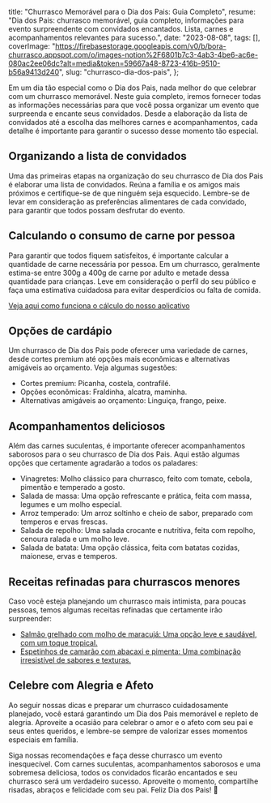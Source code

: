   title: "Churrasco Memorável para o Dia dos Pais: Guia Completo",
  resume: "Dia dos Pais: churrasco memorável, guia completo, informações para evento surpreendente com convidados encantados. Lista, carnes e acompanhamentos relevantes para sucesso.",
  date: "2023-08-08",
  tags: [],
  coverImage: "https://firebasestorage.googleapis.com/v0/b/bora-churrasco.appspot.com/o/images-notion%2F6801b7c3-4ab3-4be6-ac6e-080ac2ee06dc?alt=media&token=59667a48-8723-416b-9510-b56a9413d240",
  slug: "churrasco-dia-dos-pais",
};

Em um dia tão especial como o Dia dos Pais, nada melhor do que celebrar com um churrasco memorável. Neste guia completo, iremos fornecer todas as informações necessárias para que você possa organizar um evento que surpreenda e encante seus convidados. Desde a elaboração da lista de convidados até a escolha das melhores carnes e acompanhamentos, cada detalhe é importante para garantir o sucesso desse momento tão especial.

## Organizando a lista de convidados

Uma das primeiras etapas na organização do seu churrasco de Dia dos Pais é elaborar uma lista de convidados. Reúna a família e os amigos mais próximos e certifique-se de que ninguém seja esquecido. Lembre-se de levar em consideração as preferências alimentares de cada convidado, para garantir que todos possam desfrutar do evento.

## Calculando o consumo de carne por pessoa

Para garantir que todos fiquem satisfeitos, é importante calcular a quantidade de carne necessária por pessoa. Em um churrasco, geralmente estima-se entre 300g a 400g de carne por adulto e metade dessa quantidade para crianças. Leve em consideração o perfil do seu público e faça uma estimativa cuidadosa para evitar desperdícios ou falta de comida.

[Veja aqui como funciona o cálculo do nosso aplicativo](https://www.borachurrasco.app/post/Bora-Churrasco-A-Ferramenta-Essencial-para-Otimizar-suas-Compras-e-Garantir-o-Sucesso-do-Churrasco-c3f4ae4183c243d7a6951a2452265ed1)

## Opções de cardápio

Um churrasco de Dia dos Pais pode oferecer uma variedade de carnes, desde cortes premium até opções mais econômicas e alternativas amigáveis ao orçamento. Veja algumas sugestões:

* Cortes premium: Picanha, costela, contrafilé.
* Opções econômicas: Fraldinha, alcatra, maminha.
* Alternativas amigáveis ao orçamento: Linguiça, frango, peixe.

## Acompanhamentos deliciosos

Além das carnes suculentas, é importante oferecer acompanhamentos saborosos para o seu churrasco de Dia dos Pais. Aqui estão algumas opções que certamente agradarão a todos os paladares:

* Vinagretes: Molho clássico para churrasco, feito com tomate, cebola, pimentão e temperado a gosto.
* Salada de massa: Uma opção refrescante e prática, feita com massa, legumes e um molho especial.
* Arroz temperado: Um arroz soltinho e cheio de sabor, preparado com temperos e ervas frescas.
* Salada de repolho: Uma salada crocante e nutritiva, feita com repolho, cenoura ralada e um molho leve.
* Salada de batata: Uma opção clássica, feita com batatas cozidas, maionese, ervas e temperos.

## Receitas refinadas para churrascos menores

Caso você esteja planejando um churrasco mais intimista, para poucas pessoas, temos algumas receitas refinadas que certamente irão surpreender:

* [Salmão grelhado com molho de maracujá: Uma opção leve e saudável, com um toque tropical.](https://www.borachurrasco.app/recipes/9a8e7da5-af80-4b6c-bd2a-4488ace5513c)
* [Espetinhos de camarão com abacaxi e pimenta: Uma combinação irresistível de sabores e texturas.](https://www.borachurrasco.app/recipes/24d5d429-ca33-4446-a4a6-9216944a2609)

## **Celebre com Alegria e Afeto**

Ao seguir nossas dicas e preparar um churrasco cuidadosamente planejado, você estará garantindo um Dia dos Pais memorável e repleto de alegria. Aproveite a ocasião para celebrar o amor e o afeto com seu pai e seus entes queridos, e lembre-se sempre de valorizar esses momentos especiais em família.

Siga nossas recomendações e faça desse churrasco um evento inesquecível. Com carnes suculentas, acompanhamentos saborosos e uma sobremesa deliciosa, todos os convidados ficarão encantados e seu churrasco será um verdadeiro sucesso. Aproveite o momento, compartilhe risadas, abraços e felicidade com seu pai. Feliz Dia dos Pais! 🎉
